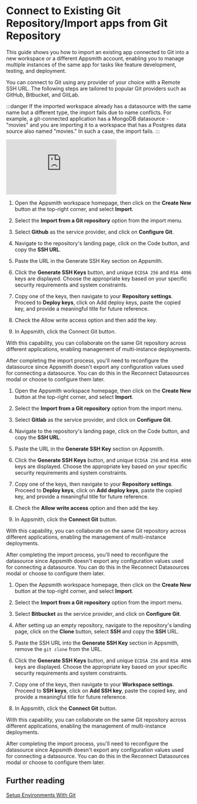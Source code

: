 
# Connect to Existing Git Repository/Import apps from Git Repository

This guide shows you how to import an existing app connected to Git into a new workspace or a different Appsmith account, enabling you to manage multiple instances of the same app for tasks like feature development, testing, and deployment.

You can connect to Git using any provider of your choice with a Remote SSH URL. The following steps are tailored to popular Git providers such as GitHub, Bitbucket, and GitLab.

:::danger
If the imported workspace already has a datasource with the same name but a different type, the import fails due to name conflicts. For example, a git-connected application has a MongoDB datasource - "movies" and you are importing it to a workspace that has a Postgres data source also named "movies." In such a case, the import fails.
:::

<Tabs queryString="import-repo">
<TabItem label="GitHub" value="github">


<div style={{ position: "relative", paddingBottom: "calc(50.520833333333336% + 41px)", height: "0", width: "100%" }}>
  <iframe src="https://demo.arcade.software/eRkh73W8KOhj9UcKygGZ?embed" frameborder="0" loading="lazy" webkitallowfullscreen mozallowfullscreen allowfullscreen style={{ position: "absolute", top: "0", left: "0", width: "100%", height: "100%", colorScheme: "light" }} title="Appsmith | Connect Data">
  </iframe>
</div>


1. Open the Appsmith workspace homepage, then click on the **Create New** button at the top-right corner, and select **Import**.

2. Select the **Import from a Git repository** option from the import menu.

3. Select **Github** as the service provider, and click on **Configure Git**.

4. Navigate to the repository's landing page, click on the Code button, and copy the **SSH URL**.

5. Paste the URL in the Generate SSH Key section on Appsmith.

6. Click the **Generate SSH Keys** button, and unique `ECDSA 256` and `RSA 4096` keys are displayed. Choose the appropriate key based on your specific security requirements and system constraints.

7. Copy one of the keys, then navigate to your **Repository settings**. Proceed to **Deploy keys**, click on Add deploy keys, paste the copied key, and provide a meaningful title for future reference.

8. Check the Allow write access option and then add the key.

9. In Appsmith, click the Connect Git button.

With this capability, you can collaborate on the same Git repository across different applications, enabling management of multi-instance deployments.


After completing the import process, you'll need to reconfigure the datasource since Appsmith doesn't export any configuration values used for connecting a datasource. You can do this in the Reconnect Datasources modal or choose to configure them later.




</TabItem>
<TabItem label="GitLab" value="gitlab">

1. Open the Appsmith workspace homepage, then click on the **Create New** button at the top-right corner, and select **Import**.

2. Select the **Import from a Git repository** option from the import menu.

3. Select **Gitlab** as the service provider, and click on **Configure Git**.

4. Navigate to the repository's landing page, click on the Code button, and copy the **SSH URL**.

5. Paste the URL in the **Generate SSH Key** section on Appsmith.

6. Click the **Generate SSH Keys** button, and unique `ECDSA 256` and `RSA 4096` keys are displayed. Choose the appropriate key based on your specific security requirements and system constraints.

7. Copy one of the keys, then navigate to your **Repository settings**. Proceed to **Deploy keys**, click on **Add deploy keys**, paste the copied key, and provide a meaningful title for future reference.

8. Check the **Allow write access** option and then add the key.

9. In Appsmith, click the **Connect Git** button.

With this capability, you can collaborate on the same Git repository across different applications, enabling the management of multi-instance deployments.


After completing the import process, you'll need to reconfigure the datasource since Appsmith doesn't export any configuration values used for connecting a datasource. You can do this in the Reconnect Datasources modal or choose to configure them later.



</TabItem>
<TabItem label="Bitbucket" value="bitbucket">


1. Open the Appsmith workspace homepage, then click on the **Create New** button at the top-right corner, and select **Import**.

2. Select the **Import from a Git repository** option from the import menu.

3. Select **Bitbucket** as the service provider, and click on **Configure Git**.

4. After setting up an empty repository, navigate to the repository's landing page, click on the **Clone** button, select **SSH** and copy the **SSH** URL.

5. Paste the SSH URL into the **Generate SSH Key** section in Appsmith, remove the `git clone` from the URL. 

6. Click the **Generate SSH Keys** button, and unique `ECDSA 256` and `RSA 4096` keys are displayed. Choose the appropriate key based on your specific security requirements and system constraints.

7. Copy one of the keys, then navigate to your **Workspace settings**. Proceed to **SSH keys**, click on **Add SSH key**, paste the copied key, and provide a meaningful title for future reference.

8. In Appsmith, click the **Connect Git** button.

With this capability, you can collaborate on the same Git repository across different applications, enabling the management of multi-instance deployments.


After completing the import process, you'll need to reconfigure the datasource since Appsmith doesn't export any configuration values used for connecting a datasource. You can do this in the Reconnect Datasources modal or choose to configure them later.


</TabItem>
</Tabs>






## Further reading

[Setup Environments With Git](/advanced-concepts/version-control-with-git/environments-with-git)
